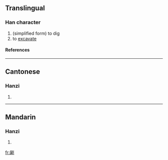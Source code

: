 ==Translingual==
===Han character===
{{Han char|rn=18|rad=刀|as=12|sn=14|four=|canj=尸月中弓 (SBLN)}}
# (simplified form) to dig
# to [[excavate]]
====References====
{{Han ref|kx=0144.261|uh=3509|ud=13577}}

----
==Cantonese==
===Hanzi===
{{yue-hanzi|jyut=|y=chung2, juk1}}
# {{defn|Cantonese}}

----
==Mandarin==
===Hanzi===
{{cmn-hanzi|pin=[[zhú]] (zhu2)|wg=chu<sup>2</sup>}}
# {{defn|Mandarin}}

[[fr:㔉]]